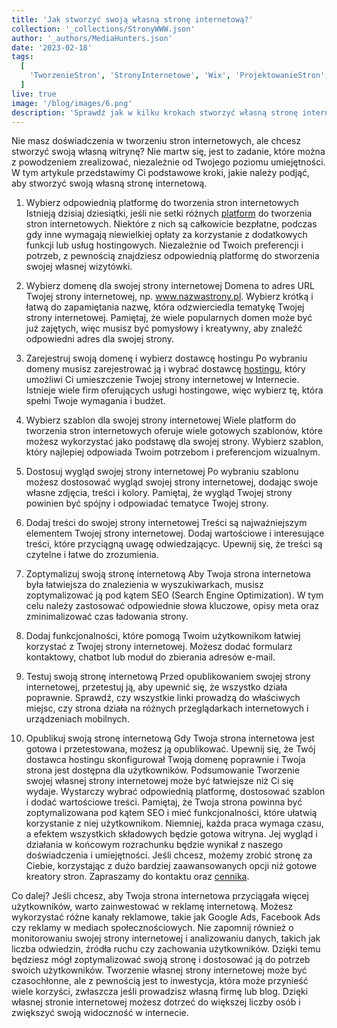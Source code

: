 ```yaml
---
title: 'Jak stworzyć swoją własną stronę internetową?'
collection: '_collections/StronyWWW.json'
author: '_authors/MediaHunters.json'
date: '2023-02-18'
tags:
  [
    'TworzenieStron', 'StronyInternetowe', 'Wix', 'ProjektowanieStron', "Domena",
  ]
live: true
image: '/blog/images/6.png'
description: 'Sprawdź jak w kilku krokach stworzyć własną stronę internetową za darmo.'
---
```


Nie masz doświadczenia w tworzeniu stron internetowych, ale chcesz stworzyć swoją własną witrynę? Nie martw się, jest to zadanie, które można z powodzeniem zrealizować, niezależnie od Twojego poziomu umiejętności. W tym artykule przedstawimy Ci podstawowe kroki, jakie należy podjąć, aby stworzyć swoją własną stronę internetową.

1. Wybierz odpowiednią platformę do tworzenia stron internetowych
   Istnieją dzisiaj dziesiątki, jeśli nie setki różnych [platform](https://pl.wix.com/) do tworzenia stron internetowych. Niektóre z nich są całkowicie bezpłatne, podczas gdy inne wymagają niewielkiej opłaty za korzystanie z dodatkowych funkcji lub usług hostingowych. Niezależnie od Twoich preferencji i potrzeb, z pewnością znajdziesz odpowiednią platformę do stworzenia swojej własnej wizytówki.

2. Wybierz domenę dla swojej strony internetowej
   Domena to adres URL Twojej strony internetowej, np. www.nazwastrony.pl. Wybierz krótką i łatwą do zapamiętania nazwę, która odzwierciedla tematykę Twojej strony internetowej. Pamiętaj, że wiele popularnych domen może być już zajętych, więc musisz być pomysłowy i kreatywny, aby znaleźć odpowiedni adres dla swojej strony.
   
3. Zarejestruj swoją domenę i wybierz dostawcę hostingu
   Po wybraniu domeny musisz zarejestrować ją i wybrać dostawcę [hostingu](https://thecamels.org/), który umożliwi Ci umieszczenie Twojej strony internetowej w Internecie. Istnieje wiele firm oferujących usługi hostingowe, więc wybierz tę, która spełni Twoje wymagania i budżet.

4. Wybierz szablon dla swojej strony internetowej
   Wiele platform do tworzenia stron internetowych oferuje wiele gotowych szablonów, które możesz wykorzystać jako podstawę dla swojej strony. Wybierz szablon, który najlepiej odpowiada Twoim potrzebom i preferencjom wizualnym.

5. Dostosuj wygląd swojej strony internetowej
   Po wybraniu szablonu możesz dostosować wygląd swojej strony internetowej, dodając swoje własne zdjęcia, treści i kolory. Pamiętaj, że wygląd Twojej strony powinien być spójny i odpowiadać tematyce Twojej strony.

6. Dodaj treści do swojej strony internetowej
   Treści są najważniejszym elementem Twojej strony internetowej. Dodaj wartościowe i interesujące treści, które przyciągną uwagę odwiedzającyc. Upewnij się, że treści są czytelne i łatwe do zrozumienia.

7. Zoptymalizuj swoją stronę internetową
   Aby Twoja strona internetowa była łatwiejsza do znalezienia w wyszukiwarkach, musisz zoptymalizować ją pod kątem SEO (Search Engine Optimization). W tym celu należy zastosować odpowiednie słowa kluczowe, opisy meta oraz zminimalizować czas ładowania strony.

8. Dodaj funkcjonalności, które pomogą Twoim użytkownikom łatwiej korzystać z Twojej strony internetowej. Możesz dodać formularz kontaktowy, chatbot lub moduł do zbierania adresów e-mail.

9. Testuj swoją stronę internetową
   Przed opublikowaniem swojej strony internetowej, przetestuj ją, aby upewnić się, że wszystko działa poprawnie. Sprawdź, czy wszystkie linki prowadzą do właściwych miejsc, czy strona działa na różnych przeglądarkach internetowych i urządzeniach mobilnych.
   
10. Opublikuj swoją stronę internetową
    Gdy Twoja strona internetowa jest gotowa i przetestowana, możesz ją opublikować. Upewnij się, że Twój dostawca hostingu skonfigurował Twoją domenę poprawnie i Twoja strona jest dostępna dla użytkowników.
    Podsumowanie
    Tworzenie swojej własnej strony internetowej może być łatwiejsze niż Ci się wydaje. Wystarczy wybrać odpowiednią platformę, dostosować szablon i dodać wartościowe treści. Pamiętaj, że Twoja strona powinna być zoptymalizowana pod kątem SEO i mieć funkcjonalności, które ułatwią korzystanie z niej użytkownikom. Niemniej, każda praca wymaga czasu, a efektem wszystkich składowych będzie gotowa witryna. Jej wygląd i działania w końcowym rozrachunku będzie wynikał z naszego doświadczenia i umiejętności. Jeśli chcesz, możemy zrobić stronę za Ciebie, korzystając z dużo bardziej zaawansowanych opcji niż gotowe kreatory stron. Zapraszamy do kontaktu oraz [cennika](https://mediahunters.pl/strony-internetowe-cennik).

Co dalej?
Jeśli chcesz, aby Twoja strona internetowa przyciągała więcej użytkowników, warto zainwestować w reklamę internetową. Możesz wykorzystać różne kanały reklamowe, takie jak Google Ads, Facebook Ads czy reklamy w mediach społecznościowych.
Nie zapomnij również o monitorowaniu swojej strony internetowej i analizowaniu danych, takich jak liczba odwiedzin, źródła ruchu czy zachowania użytkowników. Dzięki temu będziesz mógł zoptymalizować swoją stronę i dostosować ją do potrzeb swoich użytkowników.
Tworzenie własnej strony internetowej może być czasochłonne, ale z pewnością jest to inwestycja, która może przynieść wiele korzyści, zwłaszcza jeśli prowadzisz własną firmę lub blog. Dzięki własnej stronie internetowej możesz dotrzeć do większej liczby osób i zwiększyć swoją widoczność w internecie.
